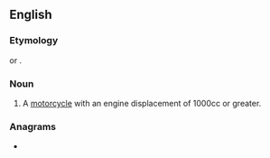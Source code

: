 ==English==

===Etymology===
{{compound|litre|bike|lang=en}} or {{blend|litre|motorbike|lang=en|nocap=1}}.

===Noun===
{{en-noun}}

# {{lb|en|slang|neologism}} A [[motorcycle]] with an engine displacement of 1000cc or greater.

===Anagrams===
* {{anagrams|en|a=beeiiklrt|literbike|tribelike}}